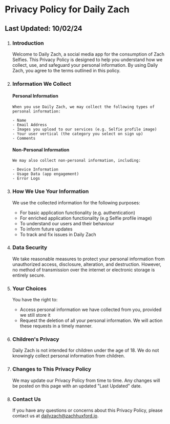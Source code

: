 # Privacy Policy for Daily Zach

## Last Updated: 10/02/24

1.  ### Introduction

    Welcome to Daily Zach, a social media app for the consumption of Zach Selfies.
    This Privacy Policy is designed to help you understand how we collect, use, and safeguard your personal information. By using Daily Zach, you agree to the terms outlined in this policy.

1.  ### Information We Collect

    #### Personal Information

        When you use Daily Zach, we may collect the following types of personal information:

        - Name
        - Email Address
        - Images you upload to our services (e.g. Selfie profile image)
        - Your user vertical (the category you select on sign up)
        - Comments

    #### Non-Personal Information

        We may also collect non-personal information, including:

        - Device Information
        - Usage Data (app engagement)
        - Error Logs

1.  ### How We Use Your Information

    We use the collected information for the following purposes:

    - For basic application functionality (e.g. authentication)
    - For enriched application functionality (e.g Selfie profile image)
    - To understand our users and their behaviour
    - To inform future updates
    - To track and fix issues in Daily Zach

1.  ### Data Security

    We take reasonable measures to protect your personal information from unauthorized access, disclosure, alteration, and destruction. However, no method of transmission over the internet or electronic storage is entirely secure.

1.  ### Your Choices

    You have the right to:

    - Access personal information we have collected from you, provided we still store it
    - Request the deletion of all your personal information. We will action these requests in a timely manner.

1.  ### Children's Privacy

    Daily Zach is not intended for children under the age of 18. We do not knowingly collect personal information from children.

1.  ### Changes to This Privacy Policy

    We may update our Privacy Policy from time to time. Any changes will be posted on this page with an updated "Last Updated" date.

1.  ### Contact Us
    If you have any questions or concerns about this Privacy Policy, please contact us at [dailyzach@zachhuxford.io](mailto:dailyzach@zachhuxford.io).
